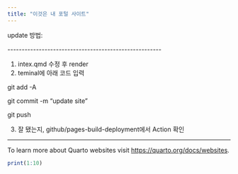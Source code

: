 ```yaml
---
title: "이것은 내 포털 사이트"
---
```


update 방법:

```{=html}
------------------------------------------------------
```

1.  intex.qmd 수정 후 render
2.  teminal에 아래 코드 입력

git add -A

git commit -m "update site"

git push

3.  잘 됐는지, github/pages-build-deployment에서 Action 확인

------------------------------------------------------------------------

To learn more about Quarto websites visit <https://quarto.org/docs/websites>.

```r
print(1:10)
```

\
